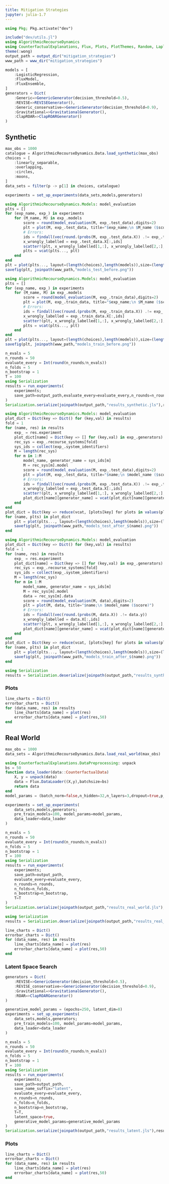 ```yaml
---
title: Mitigation Strategies
jupyter: julia-1.7
---
```


```julia
using Pkg; Pkg.activate("dev")
```

```julia
include("dev/utils.jl")
using AlgorithmicRecourseDynamics
using CounterfactualExplanations, Flux, Plots, PlotThemes, Random, LaplaceRedux, LinearAlgebra
theme(:wong)
output_path = output_dir("mitigation_strategies")
www_path = www_dir("mitigation_strategies")
```

```julia
models = [
    :LogisticRegression, 
    :FluxModel, 
    :FluxEnsemble,
]
generators = Dict(
    :Generic=>GenericGenerator(decision_threshold=0.5),
    :REVISE=>REVISEGenerator(),
    :Generic_conservative=>GenericGenerator(decision_threshold=0.9),
    :Gravitational=>GravitationalGenerator(),
    :ClapROAR=>ClapROARGenerator()
)
```

## Synthetic

```julia
max_obs = 1000
catalogue = AlgorithmicRecourseDynamics.Data.load_synthetic(max_obs)
choices = [
    :linearly_separable, 
    :overlapping, 
    :circles, 
    :moons,
]
data_sets = filter(p -> p[1] in choices, catalogue)
```

```julia
experiments = set_up_experiments(data_sets,models,generators)
```

```julia
using AlgorithmicRecourseDynamics.Models: model_evaluation
plts = []
for (exp_name, exp_) in experiments
    for (M_name, M) in exp_.models
        score = round(model_evaluation(M, exp_.test_data),digits=2)
        plt = plot(M, exp_.test_data, title="$exp_name;\n $M_name ($score)")
        # Errors:
        ids = findall(vec(round.(probs(M, exp_.test_data.X)) .!= exp_.test_data.y))
        x_wrongly_labelled = exp_.test_data.X[:,ids]
        scatter!(plt, x_wrongly_labelled[1,:], x_wrongly_labelled[2,:], ms=7.5, color=:red, label="")
        plts = vcat(plts..., plt)
    end
end
plt = plot(plts..., layout=(length(choices),length(models)),size=(length(choices)*300,length(models)*300))
savefig(plt, joinpath(www_path,"models_test_before.png"))
```

```julia
using AlgorithmicRecourseDynamics.Models: model_evaluation
plts = []
for (exp_name, exp_) in experiments
    for (M_name, M) in exp_.models
        score = round(model_evaluation(M, exp_.train_data),digits=2)
        plt = plot(M, exp_.train_data, title="$exp_name;\n $M_name ($score)")
        # Errors:
        ids = findall(vec(round.(probs(M, exp_.train_data.X)) .!= exp_.train_data.y))
        x_wrongly_labelled = exp_.train_data.X[:,ids]
        scatter!(plt, x_wrongly_labelled[1,:], x_wrongly_labelled[2,:], ms=7.5, color=:red, label="")
        plts = vcat(plts..., plt)
    end
end
plt = plot(plts..., layout=(length(choices),length(models)),size=(length(choices)*300,length(models)*300))
savefig(plt, joinpath(www_path,"models_train_before.png"))
```

```julia
n_evals = 5
n_rounds = 50
evaluate_every = Int(round(n_rounds/n_evals))
n_folds = 5
n_bootstrap = 1
T = 100
using Serialization
results = run_experiments(
    experiments;
    save_path=output_path,evaluate_every=evaluate_every,n_rounds=n_rounds, n_folds=n_folds, n_bootstrap=n_bootstrap, T=T
)
Serialization.serialize(joinpath(output_path,"results_synthetic.jls"),results)
```

```julia
using AlgorithmicRecourseDynamics.Models: model_evaluation
plot_dict = Dict(key => Dict() for (key,val) in results)
fold = 1
for (name, res) in results
    exp_ = res.experiment
    plot_dict[name] = Dict(key => [] for (key,val) in exp_.generators)
    rec_sys = exp_.recourse_systems[fold]
    sys_ids = collect(exp_.system_identifiers)
    M = length(rec_sys)
    for m in 1:M
        model_name, generator_name = sys_ids[m]
        M = rec_sys[m].model
        score = round(model_evaluation(M, exp_.test_data),digits=2)
        plt = plot(M, exp_.test_data, title="$name;\n $model_name ($score)")
        # Errors:
        ids = findall(vec(round.(probs(M, exp_.test_data.X)) .!= exp_.test_data.y))
        x_wrongly_labelled = exp_.test_data.X[:,ids]
        scatter!(plt, x_wrongly_labelled[1,:], x_wrongly_labelled[2,:], ms=7.5, color=:red, label="")
        plot_dict[name][generator_name] = vcat(plot_dict[name][generator_name], plt)
    end
end
plot_dict = Dict(key => reduce(vcat, [plots[key] for plots in values(plot_dict)]) for (key, value) in generators)
for (name, plts) in plot_dict
    plt = plot(plts..., layout=(length(choices),length(models)),size=(length(choices)*300,length(models)*300))
    savefig(plt, joinpath(www_path,"models_test_after_$(name).png"))
end
```

```julia
using AlgorithmicRecourseDynamics.Models: model_evaluation
plot_dict = Dict(key => Dict() for (key,val) in results)
fold = 1
for (name, res) in results
    exp_ = res.experiment
    plot_dict[name] = Dict(key => [] for (key,val) in exp_.generators)
    rec_sys = exp_.recourse_systems[fold]
    sys_ids = collect(exp_.system_identifiers)
    M = length(rec_sys)
    for m in 1:M
        model_name, generator_name = sys_ids[m]
        M = rec_sys[m].model
        data = rec_sys[m].data
        score = round(model_evaluation(M, data),digits=2)
        plt = plot(M, data, title="$name;\n $model_name ($score)")
        # Errors:
        ids = findall(vec(round.(probs(M, data.X)) .!= data.y))
        x_wrongly_labelled = data.X[:,ids]
        scatter!(plt, x_wrongly_labelled[1,:], x_wrongly_labelled[2,:], ms=7.5, color=:red, label="")
        plot_dict[name][generator_name] = vcat(plot_dict[name][generator_name], plt)
    end
end
plot_dict = Dict(key => reduce(vcat, [plots[key] for plots in values(plot_dict)]) for (key, value) in generators)
for (name, plts) in plot_dict
    plt = plot(plts..., layout=(length(choices),length(models)),size=(length(choices)*300,length(models)*300))
    savefig(plt, joinpath(www_path,"models_train_after_$(name).png"))
end
```

```julia
using Serialization
results = Serialization.deserialize(joinpath(output_path,"results_synthetic.jls"))
```

### Plots

```julia
line_charts = Dict()
errorbar_charts = Dict()
for (data_name, res) in results
    line_charts[data_name] = plot(res)
    errorbar_charts[data_name] = plot(res,50)
end
```

## Real World

```julia
max_obs = 1000
data_sets = AlgorithmicRecourseDynamics.Data.load_real_world(max_obs)
```

```julia
using CounterfactualExplanations.DataPreprocessing: unpack
bs = 50
function data_loader(data::CounterfactualData)
    X, y = unpack(data)
    data = Flux.DataLoader((X,y),batchsize=bs)
    return data
end
model_params = (batch_norm=false,n_hidden=32,n_layers=3,dropout=true,p_dropout=0.25)
```

```julia
experiments = set_up_experiments(
    data_sets,models,generators; 
    pre_train_models=100, model_params=model_params, 
    data_loader=data_loader
)
```

```julia
n_evals = 5
n_rounds = 50
evaluate_every = Int(round(n_rounds/n_evals))
n_folds = 5
n_bootstrap = 1
T = 100
using Serialization
results = run_experiments(
    experiments;
    save_path=output_path,
    evaluate_every=evaluate_every,
    n_rounds=n_rounds, 
    n_folds=n_folds, 
    n_bootstrap=n_bootstrap, 
    T=T
)
Serialization.serialize(joinpath(output_path,"results_real_world.jls"),results)
```

```julia
using Serialization
results = Serialization.deserialize(joinpath(output_path,"results_real_world.jls"))
```

```julia
line_charts = Dict()
errorbar_charts = Dict()
for (data_name, res) in results
    line_charts[data_name] = plot(res)
    errorbar_charts[data_name] = plot(res,50)
end
```

### Latent Space Search

```julia
generators = Dict(
    :REVISE=>GenericGenerator(decision_threshold=0.5),
    :REVISE_conservative=>GenericGenerator(decision_threshold=0.9),
    :Gravitational=>GravitationalGenerator(),
    :ROAR=>ClapROARGenerator()
)
```


```julia
generative_model_params = (epochs=250, latent_dim=8)
experiments = set_up_experiments(
    data_sets,models,generators; 
    pre_train_models=100, model_params=model_params, 
    data_loader=data_loader
)
```

```julia
n_evals = 5
n_rounds = 50
evaluate_every = Int(round(n_rounds/n_evals))
n_folds = 5
n_bootstrap = 1
T = 100
using Serialization
results = run_experiments(
    experiments;
    save_path=output_path,
    save_name_suffix="latent",
    evaluate_every=evaluate_every,
    n_rounds=n_rounds, 
    n_folds=n_folds, 
    n_bootstrap=n_bootstrap, 
    T=T,
    latent_space=true,
    generative_model_params=generative_model_params
)
Serialization.serialize(joinpath(output_path,"results_latent.jls"),results)
```

### Plots

```julia
line_charts = Dict()
errorbar_charts = Dict()
for (data_name, res) in results
    line_charts[data_name] = plot(res)
    errorbar_charts[data_name] = plot(res,50)
end
```


```julia

```
